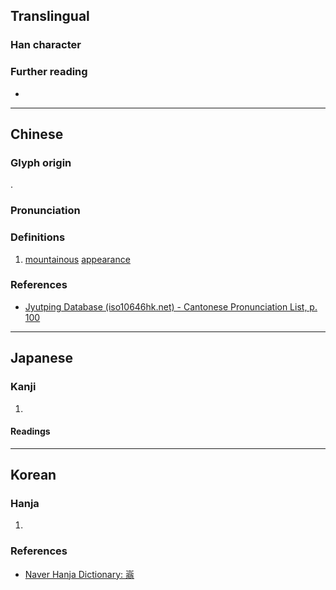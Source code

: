 {{character info}}
==Translingual==

===Han character===
{{Han char|rn=46|rad=山|as=10|sn=13|four=|canj=UCIM|ids=⿱山翁}}

===Further reading===
* {{Han ref|kx=0317.100|dkj=08331|dj=0617.330|hdz=10791.100|uh=5D61|ud=23905}}

----

==Chinese==
{{zh-forms}}

===Glyph origin===
{{Han compound|山|翁|c1=s|c2=p|ls=psc|t1=mountain}}.

===Pronunciation===
{{zh-pron
|m=wěng
|c=jung2
|mc=y
|oc=y
|cat=n
}}

===Definitions===
{{head|zh|Han character}}

# [[mountainous]] [[appearance]]

===References===
* [http://www.iso10646hk.net/jp/document/download.jsp Jyutping Database (iso10646hk.net) - Cantonese Pronunciation List, p. 100]

----

==Japanese==

===Kanji===
{{ja-kanji|grade=|rs=山10}}

# {{rfdef|ja|sort=山10}}

====Readings====
{{ja-readings
|on=おう,お
}}

----

==Korean==

===Hanja===
{{ko-hanja|[[산]] [[이름]]|옹}}

# {{rfdef|ko|sort=山10}}

===References===
* [https://hanja.dict.naver.com/hanja?q=嵡 Naver Hanja Dictionary: 嵡]